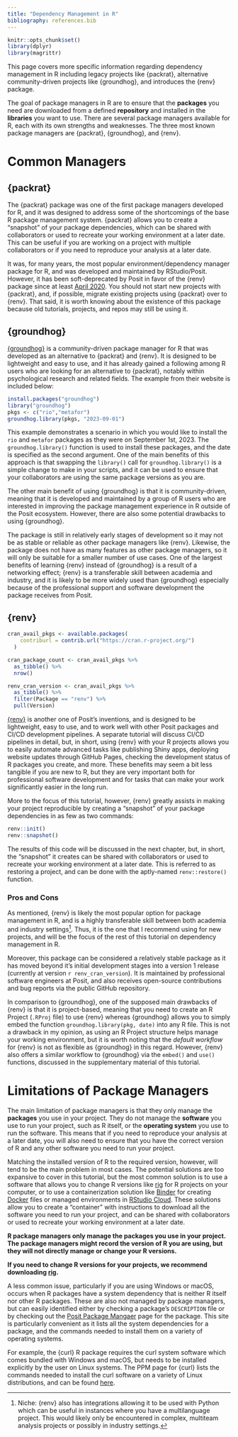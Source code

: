 ```yaml
---
title: "Dependency Management in R"
bibliography: references.bib
---
```


```r
knitr::opts_chunk$set()
library(dplyr)
library(magrittr)
```

This page covers more specific information regarding dependency management in R including legacy projects like {packrat}, alternative community-driven projects like {groundhog}, and introduces the {renv} package.

The goal of package managers in R are to ensure that the **packages** you need are downloaded from a defined **repository** and installed in the **libraries** you want to use. There are several package managers available for R, each with its own strengths and weaknesses. The three most known package managers are {packrat}, {groundhog}, and {renv}.

# Common Managers

## {packrat}

The {packrat} package was one of the first package managers developed for R, and it was designed to address some of the shortcomings of the base R package management system. {packrat} allows you to create a "snapshot" of your package dependencies, which can be shared with collaborators or used to recreate your working environment at a later date. This can be useful if you are working on a project with multiple collaborators or if you need to reproduce your analysis at a later date.

It was, for many years, the most popular environment/dependency manager package for R, and was developed and maintained by RStudio/Posit. However, it has been soft-deprecated by Posit in favor of the {renv} package since at least [April 2020](https://github.com/rstudio/packrat/commit/90520e2247f65b2b9fb21bfa804444bd5ab2b78c). You should not start new projects with {packrat}, and, if possible, migrate existing projects using {packrat} over to {renv}. That said, it is worth knowing about the existence of this package because old tutorials, projects, and repos may still be using it.

## {groundhog}

[{groundhog}](https://groundhogr.com/) is a community-driven package manager for R that was developed as an alternative to {packrat} and {renv}. It is designed to be lightweight and easy to use, and it has already gained a following among R users who are looking for an alternative to {packrat}, notably within psychological research and related fields. The example from their website is included below:

``` r
install.packages("groundhog")
library("groundhog")
pkgs <- c("rio","metafor")
groundhog.library(pkgs, "2023-09-01")
```

This example demonstrates a scenario in which you would like to install the `rio` and `metafor` packages as they were on September 1st, 2023. The `groundhog.library()` function is used to install these packages, and the date is specified as the second argument. One of the main benefits of this approach is that swapping the `library()` call for `groundhog.library()` is a simple change to make in your scripts, and it can be used to ensure that your collaborators are using the same package versions as you are.

The other main benefit of using {groundhog} is that it is community-driven, meaning that it is developed and maintained by a group of R users who are interested in improving the package management experience in R outside of the Posit ecosystem. However, there are also some potential drawbacks to using {groundhog}.

The package is still in relatively early stages of development so it may not be as stable or reliable as other package managers like {renv}. Likewise, the package does not have as many features as other package managers, so it will only be suitable for a smaller number of use cases. One of the largest benefits of learning {renv} instead of {groundhog} is a result of a networking effect; {renv} is a transferable skill between academia and industry, and it is likely to be more widely used than {groundhog} especially because of the professional support and software development the package receives from Posit.

<!-- -   [{groundhog}](https://groundhogr.com/): this is an open-source project to enable dependency management, and appears to have some popularity within psychological research and possibly other fields. It claims to address [some shortcomings](https://groundhogr.com/p3m/) of Posit Package Manager (discussed later), but my opinion is that the comparisons are misleading; {groundhog} must be compared against {renv} combined with PPM, not just against PPM. That said, if your collaborators are using {groundhog}, then I would recommend learning it to use it for those projects, but the benefits of {renv} make it the overwhelming favorable option. -->


## {renv}

```r

cran_avail_pkgs <- available.packages(
    contriburl = contrib.url("https://cran.r-project.org/")
  ) 

cran_package_count <- cran_avail_pkgs %>%
  as_tibble() %>%
  nrow()

```

```r
renv_cran_version <- cran_avail_pkgs %>%
  as_tibble() %>%
  filter(Package == "renv") %>%
  pull(Version)

```

[{renv}](https://rstudio.github.io/renv/) is another one of Posit's inventions, and is designed to be lightweight, easy to use, and to work well with other Posit packages and CI/CD development pipelines. A separate tutorial will discuss CI/CD pipelines in detail, but, in short, using {renv} with your R projects allows you to easily automate advanced tasks like publishing Shiny apps, deploying website updates through GitHub Pages, checking the development status of R packages you create, and more. These benefits may seem a bit less tangible if you are new to R, but they are very important both for professional software development and for tasks that can make your work significantly easier in the long run.

More to the focus of this tutorial, however, {renv} greatly assists in making your project reproducible by creating a "snapshot" of your package dependencies in as few as two commands:

``` r
renv::init()
renv::snapshot()
```

The results of this code will be discussed in the next chapter, but, in short, the "snapshot" it creates can be shared with collaborators or used to recreate your working environment at a later date. This is referred to as restoring a project, and can be done with the aptly-named `renv::restore()` function.

### Pros and Cons

As mentioned, {renv} is likely the most popular option for package management in R, and is a highly transferable skill between both academia and industry settings[^1]. Thus, it is the one that I recommend using for new projects, and will be the focus of the rest of this tutorial on dependency management in R.

[^1]: Niche: {renv} also has integrations allowing it to be used with Python which can be useful in instances where you have a multilanguage project. This would likely only be encountered in complex, multiteam analysis projects or possibly in industry settings.

Moreover, this package can be considered a relatively stable package as it has moved beyond it's initial development stages into a version 1 release (currently at version `r renv_cran_version`). It is maintained by professional software engineers at Posit, and also receives open-source contributions and bug reports via the public GitHub repository.

In comparison to {groundhog}, one of the supposed main drawbacks of {renv} is that it is project-based, meaning that you need to create an R Project (`.RProj` file) to use {renv} whereas {groundhog} allows you to simply embed the function `groundhog.library(pkg, date)` into any R file. This is not a drawback in my opinion, as using an R Project structure helps manage your working environment, but it is worth noting that the *default workflow* for {renv} is not as flexible as {groundhog} in this regard. However, {renv} also offers a similar workflow to {groundhog} via the `embed()` and `use()` functions, discussed in the supplementary material of this tutorial.

# Limitations of Package Managers

The main limitation of package managers is that they only manage the **packages** you use in your project. They do not manage the **software** you use to run your project, such as R itself, or the **operating system** you use to run the software. This means that if you need to reproduce your analysis at a later date, you will also need to ensure that you have the correct version of R and any other software you need to run your project.

Matching the installed version of R to the required version, however, will tend to be the main problem in most cases. The potential solutions are too expansive to cover in this tutorial, but the most common solution is to use a software that allows you to change R versions like [rig](https://github.com/r-lib/rig) for R projects on your computer, or to use a containerization solution like [Binder](https://mybinder.org/) for creating [Docker](https://www.docker.com/) files or managed environments in [RStudio Cloud](https://rstudio.cloud/). These solutions allow you to create a "container" with instructions to download all the software you need to run your project, and can be shared with collaborators or used to recreate your working environment at a later date.

::: callout-important
**R package managers only manage the packages you use in your project. The package managers might record the version of R you are using, but they will not directly manage or change your R versions.**

**If you need to change R versions for your projects, we recommend downloading [rig](https://github.com/r-lib/rig).**
:::

A less common issue, particularly if you are using Windows or macOS, occurs when R packages have a system dependency that is neither R itself nor other R packages. These are also not managed by package managers, but can easily identified either by checking a package's `DESCRIPTION` file or by checking out the [Posit Package Mangaer](https://packagemanager.posit.co/client/#/) page for the package. This site is particularly convenient as it lists all the system dependencies for a package, and the commands needed to install them on a variety of operating systems.


For example, the {curl} R package requires the curl system software which comes bundled with Windows and macOS, but needs to be installed explicitly by the user on Linux systems. The PPM page for {curl} lists the commands needed to install the curl software on a variety of Linux distributions, and can be found [here](https://packagemanager.rstudio.com/client/#/repos/1/packages/curl/7.77.0).
